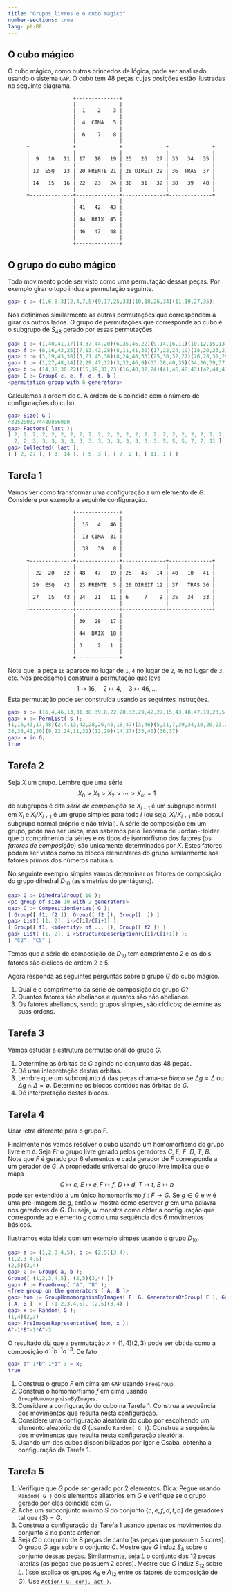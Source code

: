 ```yaml
---
title: "Grupos livres e o cubo mágico"
number-sections: true
lang: pt-BR
---
```



 
## O cubo mágico

O cubo mágico, como outros brincedos de lógica, pode ser analisado usando o sistema `GAP`. O cubo tem 48 peças cujas posições estão ilustradas no seguinte diagrama.

```
                     +--------------+
                     |              |
                     |  1    2    3 |
                     |              |
                     |  4  CIMA   5 |
                     |              |
                     |  6    7    8 |
                     |              |
      +--------------+--------------+--------------+--------------+
      |              |              |              |              |
      |  9   10   11 | 17   18   19 | 25   26   27 | 33   34   35 |
      |              |              |              |              |
      | 12  ESQ   13 | 20 FRENTE 21 | 28 DIREIT 29 | 36  TRAS  37 |
      |              |              |              |              |
      | 14   15   16 | 22   23   24 | 30   31   32 | 38   39   40 |
      |              |              |              |              |
      +--------------+--------------+--------------+--------------+
                     |              |
                     | 41   42   43 |
                     |              |
                     | 44  BAIX  45 |
                     |              |
                     | 46   47   48 |
                     |              |
                     +--------------+
```

## O grupo do cubo mágico

 Todo movimento pode ser visto como uma permutação dessas peças. Por exemplo girar o topo induz a permutação seguinte. 

```matlab
gap> c := (1,6,8,3)(2,4,7,5)(9,17,25,33)(10,18,26,34)(11,19,27,35);
```

Nós definimos similarmente as outras permutações que correspondem  a girar os outros lados. O grupo de permutações que corresponde ao cubo é o subgrupo de $S_{48}$ gerado por essas permutações.

```matlab 
gap> e := (1,40,41,17)(4,37,44,20)(6,35,46,22)(9,14,16,11)(10,12,15,13);
gap> f := (6,16,43,25)(7,13,42,28)(8,11,41,30)(17,22,24,19)(18,20,23,21);
gap> d := (3,19,43,38)(5,21,45,36)(8,24,48,33)(25,30,32,27)(26,28,31,29);
gap> t := (1,27,48,14)(2,29,47,12)(3,32,46,9)(33,38,40,35)(34,36,39,37);
gap> b := (14,38,30,22)(15,39,31,23)(16,40,32,24)(41,46,48,43)(42,44,47,45);
gap> G := Group( c, e, f, d, t, b );
<permutation group with 6 generators>
```

Calculemos a ordem de `G`. A ordem de `G` coincide com o número de configurações do cubo.

```matlab 
gap> Size( G );                     
43252003274489856000
gap> Factors( last );              
[ 2, 2, 2, 2, 2, 2, 2, 2, 2, 2, 2, 2, 2, 2, 2, 2, 2, 2, 2, 2, 2, 2, 2, 2, 2, 
  2, 2, 3, 3, 3, 3, 3, 3, 3, 3, 3, 3, 3, 3, 3, 3, 5, 5, 5, 7, 7, 11 ]
gap> Collected( last );
[ [ 2, 27 ], [ 3, 14 ], [ 5, 3 ], [ 7, 2 ], [ 11, 1 ] ]
```

## Tarefa 1

Vamos ver como transformar uma configuração a um elemento de $G$. Considere por exemplo a seguinte configuração.


```
                     +--------------+
                     |              |
                     |  16   4   46 |
                     |              |
                     |  13 CIMA  31 |
                     |              |
                     |  38   39   8 |
                     |              |
      +--------------+--------------+--------------+--------------+
      |              |              |              |              |
      |  22  20   32 | 48   47   19 | 25   45   14 | 40   10   41 |
      |              |              |              |              |
      | 29  ESQ   42 | 23 FRENTE  5 | 26 DIREIT 12 | 37   TRAS 36 |
      |              |              |              |              |
      | 27   15   43 | 24   21   11 | 6     7    9 | 35   34   33 |
      |              |              |              |              |
      +--------------+--------------+--------------+--------------+
                     |              |
                     | 30   28   17 |
                     |              |
                     | 44  BAIX  18 |
                     |              |
                     | 3     2   1  |
                     |              |
                     +--------------+
```

Note que, a peça `16` aparece no lugar de `1`, `4` no lugar de `2`, `46` no lugar de `3`, etc. Nós precisamos construir a permutação que leva 
$$
1\mapsto 16,\quad 2\mapsto 4,\quad 3\mapsto 46,\ldots
$$ 
Esta permutação pode ser construída usando as seguintes instruções.

```matlab 
gap> s := [16,4,46,13,31,38,39,8,22,20,32,29,42,27,15,43,48,47,19,23,5,24,21,11,25,45,14,26,12,6,7,9,40,10,41,37,36,35,34,33,30,28,17,44,18,3,2,1];
gap> x := PermList( s );            
(1,16,43,17,48)(2,4,13,42,28,26,45,18,47)(3,46)(5,31,7,39,34,10,20,23,21)(6,
38,35,41,30)(9,22,24,11,32)(12,29)(14,27)(33,40)(36,37)
gap> x in G;
true
```

## Tarefa 2

Seja $X$ um grupo. Lembre que uma série 
$$
X_0>X_1>X_2>\cdots>X_m=1
$$
de subgrupos é dita *série de composição* se $X_{i+1}$ é um subgrupo normal em $X_i$ e $X_i/X_{i+1}$ é um grupo simples para todo $i$ (ou seja, $X_i/X_{i+1}$ não possui subgrupo normal próprio e não trivial).   A série de composição em um grupo, pode não ser única, mas sabemos pelo Teorema de Jordan-Holder que o comprimento da séries e os tipos de isomorfismo dos fatores (os *fatores de composição*) são unicamente determinados por $X$. Estes fatores podem ser vistos como os blocos elementares do grupo similarmente aos fatores primos dos números naturais.

No seguinte exemplo simples vamos determinar os fatores de composição do grupo dihedral $D_{10}$ (as simetrias do pentágono).

```matlab
gap> G := DihedralGroup( 10 );
<pc group of size 10 with 2 generators>
gap> C := CompositionSeries( G );
[ Group([ f1, f2 ]), Group([ f2 ]), Group([  ]) ]
gap> List( [1..2], i->C[i]/C[i+1] );
[ Group([ f1, <identity> of ... ]), Group([ f2 ]) ]
gap> List( [1..2], i->StructureDescription(C[i]/C[i+1]) );
[ "C2", "C5" ]
```

Temos que a série de composição de $D_{10}$ tem comprimento $2$ e os dois fatores são cíclicos de ordem $2$ e $5$. 

Agora responda às seguintes perguntas sobre o grupo $G$ do cubo mágico.

1. Qual é o comprimento da série de composição do grupo $G$?
2. Quantos fatores são abelianos e quantos são não abelianos. 
3. Os fatores abelianos, sendo grupos simples, são cíclicos; determine as suas ordens.

<!--
```matlab 
gap> comp := CompositionSeries( G );
 <permutation group of size 43252003274489856000 with 6 generators>, 
  <permutation group of size 21626001637244928000 with 12 generators>, 
  <permutation group of size 1072718335180800 with 9 generators>, 
  <permutation group of size 357572778393600 with 8 generators>, 
  <permutation group of size 119190926131200 with 7 generators>, 
  <permutation group of size 39730308710400 with 6 generators>, 
  <permutation group of size 13243436236800 with 5 generators>, 
  <permutation group of size 4414478745600 with 4 generators>, 
  <permutation group of size 1471492915200 with 3 generators>, 
  <permutation group of size 490497638400 with 21 generators>, 
  <permutation group of size 2048 with 11 generators>, 
  <permutation group of size 1024 with 10 generators>, 
  <permutation group of size 512 with 9 generators>, 
  <permutation group of size 256 with 8 generators>, 
  <permutation group of size 128 with 7 generators>, 
  <permutation group of size 64 with 6 generators>, 
  <permutation group of size 32 with 5 generators>, 
  <permutation group of size 16 with 4 generators>, 
  <permutation group of size 8 with 3 generators>, Group([ (4,10)
  (21,28), (2,34)(21,28) ]), Group([ (4,10)(21,28) ]), Group(()) ]
gap> factors := List( [1..21], x-> comp[x]/comp[x+1] );
[ Group([ (1,2), (1,2), (1,2), (1,2), (1,2), (1,2) ]), 
  <permutation group with 12 generators>, Group([ (), (), (), (), (), (), (),
   (), (1,2,3) ]), Group([ (), (), (), (), (), (), (), (1,2,3) ]), 
  Group([ (), (), (), (), (), (), (1,2,3) ]), Group([ (), (), (), (), (), (1,
   2,3) ]), Group([ (), (), (), (), (1,2,3) ]), Group([ (), (), (), (1,2,
   3) ]), Group([ (), (), (1,2,3) ]), <permutation group with 21 generators>,
  Group([ (), (), (), (), (), (), (), (), (), (), (1,2) ]), 
  Group([ (), (), (), (), (), (), (), (), (), (1,2) ]), Group([ (), (), (),
    (), (), (), (), (), (1,2) ]), Group([ (), (), (), (), (), (), (), (1,
   2) ]), Group([ (), (), (), (), (), (), (1,2) ]), Group([ (), (), (), (),
    (), (1,2) ]), Group([ (), (), (), (), (1,2) ]), Group([ (), (), (), (1,
   2) ]), Group([ (), (), (1,2) ]), Group([ (), (1,2) ]), Group([ (4,10)
  (21,28) ]) ]
gap> List( factors, StructureDescription );
[ "C2", "A8", "C3", "C3", "C3", "C3", "C3", "C3", "C3", "A12", "C2", "C2", 
  "C2", "C2", "C2", "C2", "C2", "C2", "C2", "C2", "C2" ]
```
-->

## Tarefa 3

Vamos estudar a estrutura permutacional do grupo $G$.

1. Determine as órbitas de $G$ agindo no conjunto das 48 peças. 
2. Dê uma intepretação destas órbitas.
3. Lembre que um subconjunto $\Delta$ das peças chama-se *bloco* se $\Delta g=\Delta$ ou $\Delta g\cap \Delta=\emptyset$. Determine os blocos contidos nas órbitas de $G$.
4. Dê interpretação destes blocos.

<!--
```matlab
gap> orbs := Orbits( G );
[ [ 1, 3, 17, 14, 8, 38, 9, 41, 19, 48, 22, 6, 30, 33, 43, 11, 46, 40, 24, 
      27, 25, 35, 16, 32 ], 
  [ 2, 5, 12, 7, 36, 10, 47, 4, 28, 45, 34, 13, 29, 44, 20, 42, 26, 21, 37, 
      15, 31, 18, 23, 39 ] ]
gap> b1 := Blocks( G, orbs[1] );
[ [ 1, 9, 35 ], [ 3, 27, 33 ], [ 6, 11, 17 ], [ 8, 19, 25 ], [ 14, 40, 46 ], 
  [ 16, 22, 41 ], [ 24, 30, 43 ], [ 32, 38, 48 ] ]
gap> b2 := Blocks( G, orbs[2] );
[ [ 2, 34 ], [ 4, 10 ], [ 5, 26 ], [ 7, 18 ], [ 12, 37 ], [ 13, 20 ], 
  [ 15, 44 ], [ 21, 28 ], [ 23, 42 ], [ 29, 36 ], [ 31, 45 ], [ 39, 47 ] ]
```
-->


## Tarefa 4

Usar letra diferente para o grupo F.

Finalmente nós vamos resolver o cubo usando um homomorfismo do grupo livre em `G`. Seja $Fr$ o grupo livre gerado pelos geradores $C$, $E$, $F$, $D$, $T$, $B$. Note que $F$ é gerado por $6$ elementos e cada gerador de $F$ corresponde a um gerador de $G$. A propriedade universal do grupo livre implica que  o mapa 
$$
C\mapsto c,\ E\mapsto e, F\mapsto f,\ D\mapsto d,\ T\mapsto t,\ B\mapsto b
$$
pode ser extendido a um único homomorfismo $f:F\to G$. Se $g\in G$ e $w$ é uma pré-imagem de $g$, então $w$ mostra como escrever $g$ em uma palavra nos geradores de $G$. Ou seja, $w$ monstra como obter a configuração que corresponde ao elemento $g$ como uma sequência dos $6$ movimentos básicos. 

Ilustramos esta ideia com um exemplo simpes usando o grupo $D_{10}$. 

```matlab
gap> a := (1,2,3,4,5); b := (2,5)(3,4);
(1,2,3,4,5)
(2,5)(3,4)
gap> G := Group( a, b );
Group([ (1,2,3,4,5), (2,5)(3,4) ])
gap> F := FreeGroup( "A", "B" );
<free group on the generators [ A, B ]>
gap> hom := GroupHomomorphismByImages( F, G, GeneratorsOfGroup( F ), GeneratorsOfGroup( G ));
[ A, B ] -> [ (1,2,3,4,5), (2,5)(3,4) ]
gap> x := Random( G );
(1,4)(2,3)
gap> PreImagesRepresentative( hom, x );
A^-1*B^-1*A^-3
```

O resultado diz que a permutação $x=(1,4)(2,3)$ pode ser obtida como a composição $a^{-1}b^{-1}a^{-3}$. De fato

```matlab
gap> a^-1*b^-1*a^-3 = x;
true
```

1. Construa o grupo $F$ em cima em `GAP` usando `FreeGroup`.
2. Construa o homomorfismo $f$ em cima usando `GroupHomomorphismByImages`.
3. Considere a configuração do cubo na Tarefa 1. Construa a sequência dos movimentos que resulta nesta configuração.
4. Considere uma configuração aleatória do cubo por escolhendo um elemento aleatório de $G$ (usando `Random( G )`). Construa a sequência dos movimentos que resulta nesta configuração aleatória.
5. Usando um dos cubos disponibilizados por Igor e Csaba, obtenha a configuração da Tarefa 1.

<!--
gap> PreImagesRepresentative( hom, x );
C*T*D^-1*T^-1*F*T^-2
-->


<!--
```matlab
gap> fr := FreeGroup("C","E","F","D","T","B");
<free group on the generators [ C, E, F, D, T, B ]>
gap> hom := GroupHomomorphismByImages( fr, G, GeneratorsOfGroup(fr),
> GeneratorsOfGroup(G) );
[ C, E, F, D, T, B ] -> 
[ (1,3,8,6)(2,5,7,4)(9,33,25,17)(10,34,26,18)(11,35,27,19), 
  (1,17,41,40)(4,20,44,37)(6,22,46,35)(9,11,16,14)(10,13,15,12), 
  (6,25,43,16)(7,28,42,13)(8,30,41,11)(17,19,24,22)(18,21,23,20), 
  (3,38,43,19)(5,36,45,21)(8,33,48,24)(25,27,32,30)(26,29,31,28), 
  (1,14,48,27)(2,12,47,29)(3,9,46,32)(33,35,40,38)(34,37,39,36), 
  (14,22,30,38)(15,23,31,39)(16,24,32,40)(41,43,48,46)(42,45,47,44) ]
gap> x := Random( G );
(1,17)(2,5,37,18,36,23,31)(3,38,27,32,33,48)(4,10)(6,35)(7,29,42,45,34,26,
12)(8,30,40,25,43,14,19,24,46)(9,11)(13,39,21)(15,44)(20,47,28)
gap> PreImagesRepresentative( hom,  x );
C*F*D*C*D^-1*C^-1*F^-1*C^-1*E^-1*C^-1*T^-1*C*T*C^-1*E*C*E*F^-1*E^-1*F^-2*C*F^-\
1*C^-1*F^-1*E*F^2*C*F^-1*C^-1*E^-1*C^2*F*C*D*C^-1*D^-1*F^-1*C^-2*E^-1*C*E*F^-1\
*E*F*(E^-1*C)^2*E*F*C*F^-1*E*C*T*E^-1*T^-1*C^2*F^-1*E^-1*F*E*T^-1*C^-1*T*E^-1*\
F*E*F*E^-1*F^-1*C^-1*F^-1*C^2*(F*E^-1)^2*E^-1*B*D^-1*B^-1*C^-2*T*B^2*T^-1*E*T*\
B^-1*T^-1*D^-2*C^-1*B^-2*F^-1
```
--> 






## Tarefa 5

1. Verifique que $G$ pode ser gerado por 2 elementos. Dica: Pegue usando `Random( G )` dois elementos aliatórios em $G$ e verifique se o grupo gerado por eles coincide com $G$.
2. Ache um subconjunto  mínimo $S$ do conjunto $\{c,e,f,d,t,b\}$ de geradores tal que $\left<S\right>=G$.
3. Construa a configuração da Tarefa 1 usando apenas os movimentos do conjunto $S$ no ponto anterior.
3. Seja $C$ o conjunto de 8 peças de canto (as peças que possuem 3 cores). O grupo $G$ age sobre o conjunto $C$.  Mostre que $G$ induz $S_{8}$ sobre o conjunto  dessas peças. Similarmente, seja $L$ o conjunto das 12 peças  laterias (as peças que possuem 2 cores). Mostre que $G$  induz $S_{12}$ sobre $L$. (Isso explica os grupos $A_8$ e $A_{12}$ entre os fatores de composição de $G$). Use [`Action( G, conj, act )`](http://www.gap-system.org/Manuals/doc/ref/chap41.html#X85A8E93D786C3C9C).
